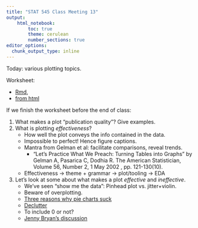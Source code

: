 ```yaml
---
title: "STAT 545 Class Meeting 13"
output:
    html_notebook:
        toc: true
        theme: cerulean
        number_sections: true
editor_options: 
  chunk_output_type: inline
---
```


Today: various plotting topics.

Worksheet: 

- [Rmd](https://github.com/STAT545-UBC/Classroom/blob/master/notes/cm013-exercise.Rmd), 
- [from html](http://stat545.com/Classroom/notes/cm013-exercise.nb.html)

If we finish the worksheet before the end of class:

1. What makes a plot "publication quality"? Give examples.
2. What is plotting _effectiveness_?
    - How well the plot conveys the info contained in the data. 
    - Impossible to perfect! Hence figure captions.
    - Mantra from Gelman et al: facilitate comparisons, reveal trends.
        - "Let's Practice What We Preach: Turning Tables into Graphs" by Gelman A, Pasarica C, Dodhia R. The American Statistician, Volume 56, Number 2, 1 May 2002 , pp. 121-130(10).
    - Effectiveness -> theme + grammar -> plot/tooling -> EDA
3. Let's look at some about what makes a plot _effective_ and _ineffective_.
    - We've seen "show me the data": Pinhead plot vs. jitter+violin.
    - Beware of overplotting.
    - [Three reasons why pie charts suck](https://www.richardhollins.com/blog/why-pie-charts-suck/)
    - [Declutter](http://stat545.com/block015_graph-dos-donts.html#do-make-the-data-stand-out)
    - To include 0 or not?
    - [Jenny Bryan's discussion](http://stat545.com/block015_graph-dos-donts.html)
